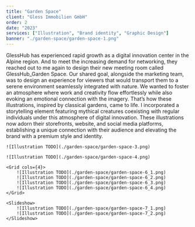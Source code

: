 ```yaml
---
title: "Garden Space"
client: "Gless Immobilien GmbH"
order: 2
date: "2023"
services: ["Illustration", "Brand identity", "Graphic Design"]
banner: "./garden-space/garden-space-1.png"
---
```


GlessHub has experienced rapid growth as a digital innovation center in the
Alpine region. And to meet the increasing demand for networking, they reached
out to me again to design their new meeting room called GlessHub_Garden Space.
Our shared goal, alongside the marketing team, was to design an experience for
viewers that would transport them to a serene environment seamlessly integrated
with nature. We wanted to foster an atmosphere where work and creativity flow
effortlessly while also evoking an emotional connection with the imagery.
That’s how these illustrations, inspired by classical gardens, came to life.
I incorporated a storytelling element featuring mythical creatures coexisting
with regular individuals under this atmosphere of digital innovation. These
illustrations now adorn their storefronts, website, and social media platforms,
establishing a unique connection with their audience and elevating the brand
with a premium style and identity.

<Illustrations>

    ![Illustration TODO](./garden-space/garden-space-3.png)

    ![Illustration TODO](./garden-space/garden-space-4.png)

    <Grid cols={4}>
        ![Illustration TODO](./garden-space/garden-space-6_1.png)
        ![Illustration TODO](./garden-space/garden-space-6_2.png)
        ![Illustration TODO](./garden-space/garden-space-6_3.png)
        ![Illustration TODO](./garden-space/garden-space-6_4.png)
    </Grid>

    <Slideshow>
        ![Illustration TODO](./garden-space/garden-space-7_1.png)
        ![Illustration TODO](./garden-space/garden-space-7_2.png)
    </Slideshow>
</Illustrations>

